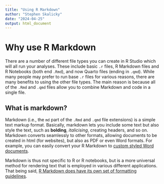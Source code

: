 ```yaml
---
title: "Using R Markdown"
author: "Stephen Skalicky"
date: "2024-04-25"
output: html_document
---
```


# Why use R Markdown

There are a number of different file types you can create in R Studio which will all run your analyses. These include basic `.r` files, R Markdown files and R Notebooks (both end `.Rmd`), and now Quarto files (ending in `.qmd`). While many people may prefer to run base `.r` files for various reasons, there are many benefits to using the other file types. The main reason is because all of the `.Rmd` and `.qmd` files allow you to combine Markdown and code in a single file. 

## What is markdown?

Markdown (i.e., the `md` part of the `.Rmd` and `.qmd` file extensions) is a simple text markup format. Basically, markdown lets you include some text but also style the text, such as **bolding**, *italicising*, creating headers, and so on. Markdown converts seamlessly to other formats, allowing documents to be created in html (for websites), but also as PDF or even Word formats. For example, you can easily convert your R Markdown to [custom styled Word documents](https://rmarkdown.rstudio.com/articles_docx.html). 

Markdown is thus not specific to R or R notebooks, but is a more universal method for rendering text that is employed in various different applications. That being said, [R Markdown does have its own set of formatting guidelines](Here is a [cheatsheet for R Markdown).



